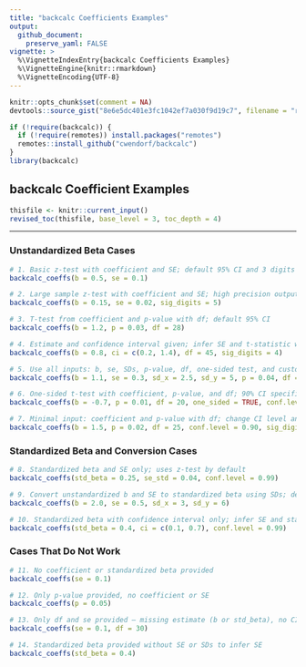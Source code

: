 ```yaml
---
title: "backcalc Coefficients Examples"
output:
  github_document:
    preserve_yaml: FALSE
vignette: >
  %\VignetteIndexEntry{backcalc Coefficients Examples}
  %\VignetteEngine{knitr::rmarkdown}
  %\VignetteEncoding{UTF-8}
---
```


```r
knitr::opts_chunk$set(comment = NA)
devtools::source_gist("8e6e5dc401e3fc1042ef7a030f9d19c7", filename = "revised_toc.R")
```

```r
if (!require(backcalc)) {
  if (!require(remotes)) install.packages("remotes")
  remotes::install_github("cwendorf/backcalc")
}
library(backcalc)
```

## backcalc Coefficient Examples

```r
thisfile <- knitr::current_input()
revised_toc(thisfile, base_level = 3, toc_depth = 4)
```

---

### Unstandardized Beta Cases

```r
# 1. Basic z-test with coefficient and SE; default 95% CI and 3 digits
backcalc_coeffs(b = 0.5, se = 0.1)

# 2. Large sample z-test with coefficient and SE; high precision output
backcalc_coeffs(b = 0.15, se = 0.02, sig_digits = 5)

# 3. T-test from coefficient and p-value with df; default 95% CI
backcalc_coeffs(b = 1.2, p = 0.03, df = 28)

# 4. Estimate and confidence interval given; infer SE and t-statistic with df
backcalc_coeffs(b = 0.8, ci = c(0.2, 1.4), df = 45, sig_digits = 4)

# 5. Use all inputs: b, se, SDs, p-value, df, one-sided test, and custom digits
backcalc_coeffs(b = 1.1, se = 0.3, sd_x = 2.5, sd_y = 5, p = 0.04, df = 30, one_sided = TRUE, sig_digits = 4)

# 6. One-sided t-test with coefficient, p-value, and df; 90% CI specified
backcalc_coeffs(b = -0.7, p = 0.01, df = 20, one_sided = TRUE, conf.level = 0.90)

# 7. Minimal input: coefficient and p-value with df; change CI level and rounding
backcalc_coeffs(b = 1.5, p = 0.02, df = 25, conf.level = 0.90, sig_digits = 4)
```

### Standardized Beta and Conversion Cases

```r
# 8. Standardized beta and SE only; uses z-test by default
backcalc_coeffs(std_beta = 0.25, se_std = 0.04, conf.level = 0.99)

# 9. Convert unstandardized b and SE to standardized beta using SDs; default CI and digits
backcalc_coeffs(b = 2.0, se = 0.5, sd_x = 3, sd_y = 6)

# 10. Standardized beta with confidence interval only; infer SE and stats, use 99% CI
backcalc_coeffs(std_beta = 0.4, ci = c(0.1, 0.7), conf.level = 0.99)
```

### Cases That Do Not Work

```r
# 11. No coefficient or standardized beta provided
backcalc_coeffs(se = 0.1)

# 12. Only p-value provided, no coefficient or SE
backcalc_coeffs(p = 0.05)

# 13. Only df and se provided — missing estimate (b or std_beta), no CI or p-value
backcalc_coeffs(se = 0.1, df = 30)

# 14. Standardized beta provided without SE or SDs to infer SE
backcalc_coeffs(std_beta = 0.4)
```
